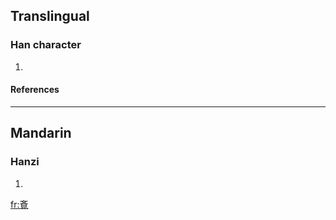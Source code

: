 {{see|覺}}

==Translingual==
===Han character===
{{Han char|rn=67|rad=文|as=07|sn=11|four=|canj=卜大月山山 (YKBUU)}}
# {{defn|Han|sort=文07}}
====References====
{{Han ref|kx=0477.091|dkj=13466|dj=0835.070|hdz=80028.070|uh=658D|ud=25997}}

----
==Mandarin==
===Hanzi===
{{cmn-hanzi|pin=[[jué]] (jue2)|wg=chüeh<sup>2</sup>}}
# {{defn|Mandarin}}

[[fr:斍]]